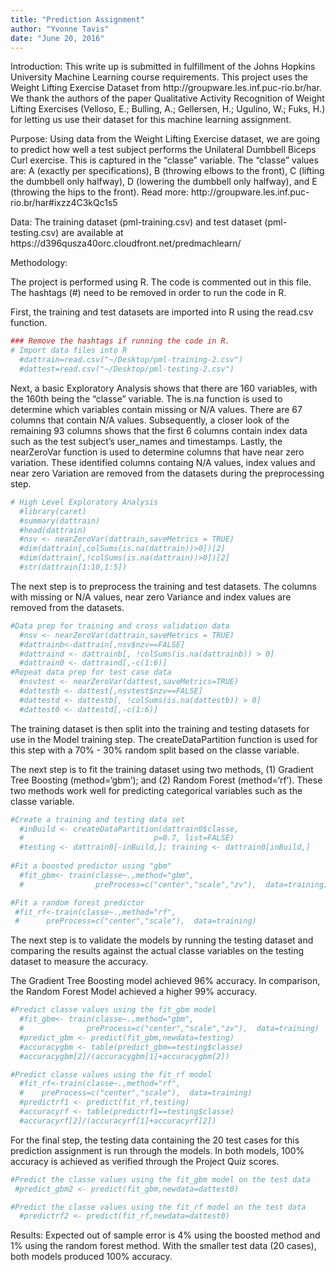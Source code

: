 ```yaml
---
title: "Prediction Assignment"
author: "Yvonne Tavis"
date: "June 20, 2016"
---
```

Introduction:
This write up is submitted in fulfillment of the Johns Hopkins University Machine Learning course  requirements. This project uses the Weight Lifting Exercise Dataset from http://groupware.les.inf.puc-rio.br/har. We thank the authors of the paper Qualitative Activity Recognition of Weight Lifting Exercises (Velloso, E.; Bulling, A.; Gellersen, H.; Ugulino, W.; Fuks, H.) for letting us use their dataset for this machine learning assignment. 

Purpose:
Using data from the Weight Lifting Exercise dataset, we are going to predict how well a test subject performs the Unilateral Dumbbell Biceps Curl exercise. This is captured in the "classe" variable. The "classe" values are:  A (exactly per specifications), B (throwing elbows to the front), C (lifting the dumbbell only halfway), D (lowering the dumbbell only halfway), and E (throwing the hips to the front). Read more: http://groupware.les.inf.puc-rio.br/har#ixzz4C3kQc1s5

Data:
The training dataset (pml-training.csv) and test dataset (pml-testing.csv) are available at https://d396qusza40orc.cloudfront.net/predmachlearn/ 

Methodology:

The project is performed using R. The code is commented out in this file. The hashtags (#) need to be removed in order to run the code in R.

First, the training and test datasets are imported into R using the read.csv function. 
```r
### Remove the hashtags if running the code in R.
# Import data files into R
  #dattrain=read.csv("~/Desktop/pml-training-2.csv")
  #dattest=read.csv("~/Desktop/pml-testing-2.csv")
```

Next, a basic Exploratory Analysis shows that there are 160 variables, with the 160th being the "classe" variable. The is.na function is used to determine which variables contain missing or N/A values. There are 67 columns that contain N/A values. Subsequently, a closer look  of the remaining 93 columns shows that the first 6 columns contain index data such as the test subject's user_names and timestamps. Lastly, the nearZeroVar function is used to determine columns that have near zero variation. These identified columns containg N/A values, index values and near zero Variation are removed from the datasets during the preprocessing step.

```r
# High Level Exploratory Analysis
  #library(caret)
  #summary(dattrain)
  #head(dattrain)
  #nsv <- nearZeroVar(dattrain,saveMetrics = TRUE)
  #dim(dattrain[,colSums(is.na(dattrain))>0])[2] 
  #dim(dattrain[,!colSums(is.na(dattrain))>0])[2]
  #str(dattrain[1:10,1:5])
```
  
The next step is to preprocess the training and test datasets. The columns with missing or N/A values, near zero Variance and index values are removed from the datasets. 
```r
#Data prep for training and cross validation data
  #nsv <- nearZeroVar(dattrain,saveMetrics = TRUE)
  #dattrainb<-dattrain[,nsv$nzv==FALSE]
  #dattraind <- dattrainb[, !colSums(is.na(dattrainb)) > 0]
  #dattrain0 <- dattraind[,-c(1:6)]
#Repeat data prep for test case data
  #nsvtest <- nearZeroVar(dattest,saveMetrics=TRUE)
  #dattestb <- dattest[,nsvtest$nzv==FALSE]
  #dattestd <- dattestb[, !colSums(is.na(dattestb)) > 0]
  #dattest0 <- dattestd[,-c(1:6)] 
```

The training dataset is then split into the training and testing datasets for use in the Model training step. The createDataPartition function is used for this step with a 70% - 30% random split based on the classe variable.

The next step is to fit the training dataset using two methods, (1) Gradient Tree Boosting (method='gbm'); and (2) Random Forest (method='rf'). These two methods work well for predicting categorical variables such as the classe variable. 

``` r
#Create a training and testing data set
  #inBuild <- createDataPartition(dattrain0$classe,
  #                             p=0.7, list=FALSE)
  #testing <- dattrain0[-inBuild,]; training <- dattrain0[inBuild,]
 
#Fit a boosted predictor using "gbm"
  #fit_gbm<- train(classe~.,method="gbm", 
  #                preProcess=c("center","scale","zv"),  data=training)

#Fit a random forest predictor 
 #fit_rf<-train(classe~.,method="rf",
 #      preProcess=c("center","scale"),  data=training)
```

The next step is to validate the models by running the testing dataset and comparing the results against the actual classe variables on the testing dataset to measure the accuracy.

The Gradient Tree Boosting model achieved 96% accuracy. In comparison, the Random Forest Model achieved a higher 99% accuracy.
``` r
#Predict classe values using the fit_gbm model
  #fit_gbm<- train(classe~.,method="gbm", 
  #              preProcess=c("center","scale","zv"),  data=training)
  #predict_gbm <- predict(fit_gbm,newdata=testing)
  #accuracygbm <- table(predict_gbm==testing$classe)
  #accuracygbm[2]/(accuracygbm[1]+accuracygbm[2])

#Predict classe values using the fit_rf model
  #fit_rf<-train(classe~.,method="rf",
  #    preProcess=c("center","scale"),  data=training)
  #predictrf1 <- predict(fit_rf,testing)
  #accuracyrf <- table(predictrf1==testing$classe)
  #accuracyrf[2]/(accuracyrf[1]+accuracyrf[2])
```

For the final step, the testing data containing the 20 test cases for this prediction assignment is run through the models. In both models, 100% accuracy is achieved as verified through the Project Quiz scores.
```r
#Predict the classe values using the fit_gbm model on the test data
 #predict_gbm2 <- predict(fit_gbm,newdata=dattest0) 

#Predict the classe values using the fit_rf model on the test data
  #predictrf2 <- predict(fit_rf,newdata=dattest0) 
```

Results:
Expected out of sample error is 4% using the boosted method and 1% using the random forest method. With the smaller test data (20 cases), both models produced 100% accuracy.